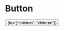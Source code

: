 
<Meta title="Objects|Button" component={Button} />

# Button

<Preview>
  <Story name="default">
    <Button
      type={select("type", {
        anchor: "anchor",
        button: "button",
        submit: "submit",
        reset: "reset",
      })}
      url={text("url", "#")}
      variant={select("variant", {
        "": null,
        primary: "primary",
        secondary: "secondary",
        linkedIn: "linkedIn",
      })}
      size={select("size", {
        "": null,
        sm: "sm",
        lg: "lg",
      })}
      block={select("block", {
        "": null,
        true: true,
        "@sm": "@sm",
        "@md": "@md",
      })}
    >
      {text("children", "children")}
    </Button>
  </Story>
</Preview>
